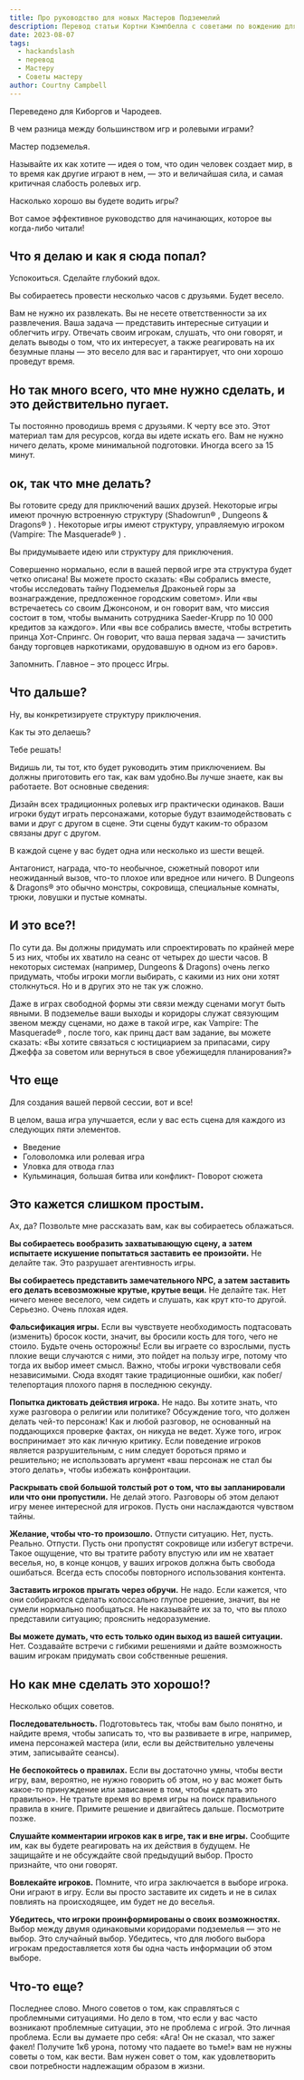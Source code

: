 ```yaml
---
title: Про руководство для новых Мастеров Подземелий
description: Перевод статьи Кортни Кэмпбелла с советами по вождению для новых мастеров
date: 2023-08-07
tags:
  - hackandslash
  - перевод
  - Мастеру
  - Советы мастеру
author: Courtny Campbell
---
```


Переведено для Киборгов и Чародеев.

В чем разница между большинством игр и ролевыми играми?

Мастер подземелья.

Называйте их как хотите — идея о том, что один человек создает мир, в то время как другие играют в нем, — это и величайшая сила, и самая критичная слабость ролевых игр.

Насколько хорошо вы будете водить игры?

Вот самое эффективное руководство для начинающих, которое вы когда-либо читали!

## Что я делаю и как я сюда попал?

Успокоиться. Сделайте глубокий вдох.

Вы собираетесь провести несколько часов с друзьями. Будет весело.

Вам не нужно их развлекать. Вы не несете ответственности за их развлечения. Ваша задача — представить интересные ситуации и облегчить игру. Отвечать своим игрокам, слушать, что они говорят, и делать выводы о том, что их интересует, а также реагировать на их безумные планы — это весело для вас и гарантирует, что они хорошо проведут время.

## Но так много всего, что мне нужно сделать, и это действительно пугает.

Ты постоянно проводишь время с друзьями. К черту все это. Этот материал там для ресурсов, когда вы идете искать его. Вам не нужно ничего делать, кроме минимальной подготовки. Иногда всего за 15 минут.

## ок, так что мне делать?

Вы готовите среду для приключений ваших друзей. Некоторые игры имеют прочную встроенную структуру (Shadowrun® , Dungeons & Dragons® ) . Некоторые игры имеют структуру, управляемую игроком (Vampire: The Masquerade® ) .

Вы придумываете идею или структуру для приключения.

Совершенно нормально, если в вашей первой игре эта структура будет четко описана! Вы можете просто сказать: «Вы собрались вместе, чтобы исследовать тайну Подземелья Драконьей горы за вознаграждение, предложенное городским советом». Или «вы встречаетесь со своим Джонсоном, и он говорит вам, что миссия состоит в том, чтобы выманить сотрудника Saeder-Krupp по 10 000 кредитов за каждого». Или «вы все собрались вместе, чтобы встретить принца Хот-Спрингс. Он говорит, что ваша первая задача — зачистить банду торговцев наркотиками, орудовавшую в одном из его баров».

Запомнить. Главное – это процесс Игры.

## Что дальше?

Ну, вы конкретизируете структуру приключения.

Как ты это делаешь?

Тебе решать!

Видишь ли, ты тот, кто будет руководить этим приключением. Вы должны приготовить его так, как вам удобно.Вы лучше знаете, как вы работаете. Вот основные сведения:

Дизайн всех традиционных ролевых игр практически одинаков. Ваши игроки будут играть персонажами, которые будут взаимодействовать с вами и друг с другом в сцене. Эти сцены будут каким-то образом связаны друг с другом.

В каждой сцене у вас будет одна или несколько из шести вещей.

Антагонист, награда, что-то необычное, сюжетный поворот или неожиданный вызов, что-то плохое или вредное или ничего. В Dungeons & Dragons® это обычно монстры, сокровища, специальные комнаты, трюки, ловушки и пустые комнаты.

## И это все?!

По сути да. Вы должны придумать или спроектировать по крайней мере 5 из них, чтобы их хватило на сеанс от четырех до шести часов. В некоторых системах (например, Dungeons & Dragons) очень легко придумать, чтобы игроки могли выбирать, с какими из них они хотят столкнуться. Но и в других это не так уж сложно.

Даже в играх свободной формы эти связи между сценами могут быть явными. В подземелье ваши выходы и коридоры служат связующим звеном между сценами, но даже в такой игре, как Vampire: The Masquerade® , после того, как принц даст вам задание, вы можете сказать: «Вы хотите связаться с юстициарием за припасами, сиру Джеффа за советом или вернуться в свое убежищедля планирования?»

## Что еще

Для создания вашей первой сессии, вот и все!

В целом, ваша игра улучшается, если у вас есть сцена для каждого из следующих пяти элементов.

- Введение
- Головоломка или ролевая игра
- Уловка для отвода глаз
- Кульминация, большая битва или конфликт- Поворот сюжета
    
## Это кажется слишком простым.
    
Ах, да? Позвольте мне рассказать вам, как вы собираетесь облажаться.
    
**Вы собираетесь вообразить захватывающую сцену, а затем испытаете искушение попытаться заставить ее произойти.** Не делайте так. Это разрушает агентивность игры.
    
**Вы собираетесь представить замечательного NPC, а затем заставить его делать всевозможные крутые, крутые вещи.** Не делайте так. Нет ничего менее веселого, чем сидеть и слушать, как крут кто-то другой. Серьезно. Очень плохая идея.
    
**Фальсификация игры.** Если вы чувствуете необходимость подтасовать (изменить) бросок кости, значит, вы бросили кость для того, чего не стоило. Будьте очень осторожны! Если вы играете со взрослыми, пусть плохие вещи случаются с ними, это пойдет на пользу игре, потому что тогда их выбор имеет смысл. Важно, чтобы игроки чувствовали себя независимыми. Сюда входят такие традиционные ошибки, как побег/телепортация плохого парня в последнюю секунду.
    
**Попытка диктовать действия игрока.** Не надо. Вы хотите знать, что хуже разговора о религии или политике? Обсуждение того, что должен делать чей-то персонаж! Как и любой разговор, не основанный на поддающихся проверке фактах, он никуда не ведет. Хуже того, игрок воспринимает это как личную критику. Если поведение игроков является разрушительным, с ним следует бороться прямо и решительно; не использовать аргумент «ваш персонаж не стал бы этого делать», чтобы избежать конфронтации.
    
**Раскрывать свой большой толстый рот о том, что вы запланировали или что они пропустили.** Не делай этого. Разговоры об этом делают игру менее интересной для игроков. Пусть они наслаждаются чувством тайны.
    
**Желание, чтобы что-то произошло.** Отпусти ситуацию. Нет, пусть. Реально. Отпусти. Пусть они пропустят сокровище или избегут встречи. Такое ощущение, что вы тратите работу впустую или им не хватает веселья, но, в конце концов, у ваших игроков должна быть свобода ошибаться. Всегда есть способы повторного использования контента.
    
**Заставить игроков прыгать через обручи.** Не надо. Если кажется, что они собираются сделать колоссально глупое решение, значит, вы не сумели нормально пообщаться. Не наказывайте их за то, что вы плохо представили ситуацию; прояснить недоразумение.
    
**Вы можете думать, что есть только один выход из вашей ситуации.** Нет. Создавайте встречи с гибкими решениями и дайте возможность вашим игрокам придумать свои собственные решения.
    
## Но как мне сделать это хорошо!?
    
Несколько общих советов.
    
**Последовательность.** Подготовьтесь так, чтобы вам было понятно, и найдите время, чтобы записать то, что вы развиваете в игре, например, имена персонажей мастера (или, если вы действительно увлечены этим, записывайте сеансы).
    
**Не беспокойтесь о правилах.** Если вы достаточно умны, чтобы вести игру, вам, вероятно, не нужно говорить об этом, но у вас может быть какое-то принуждение или зависание в том, чтобы «делать это правильно». Не тратьте время во время игры на поиск правильного правила в книге. Примите решение и двигайтесь дальше. Посмотрите позже.
    
**Слушайте комментарии игроков как в игре, так и вне игры.** Сообщите им, как вы будете реагировать на их действия в будущем. Не защищайте и не обсуждайте свой предыдущий выбор. Просто признайте, что они говорят.
    
**Вовлекайте игроков.** Помните, что игра заключается в выборе игрока. Они играют в игру. Если вы просто заставите их сидеть и не в силах повлиять на происходящее, им будет не до веселья.
    
**Убедитесь, что игроки проинформированы о своих возможностях.** Выбор между двумя одинаковыми коридорами подземелья — это не выбор. Это случайный выбор. Убедитесь, что для любого выбора игрокам предоставляется хотя бы одна часть информации об этом выборе.
    
## Что-то еще?

Последнее слово. Много советов о том, как справляться с проблемными ситуациями. Но дело в том, что если у вас часто возникают проблемные ситуации, это не проблема с игрой. Это личная проблема. Если вы думаете про себя: «Ага! Он не сказал, что зажег факел! Получите 1к6 урона, потому что падаете во тьме!» вам не нужны советы о том, как вести. Вам нужен совет о том, как удовлетворить свои потребности надлежащим образом в жизни.
  